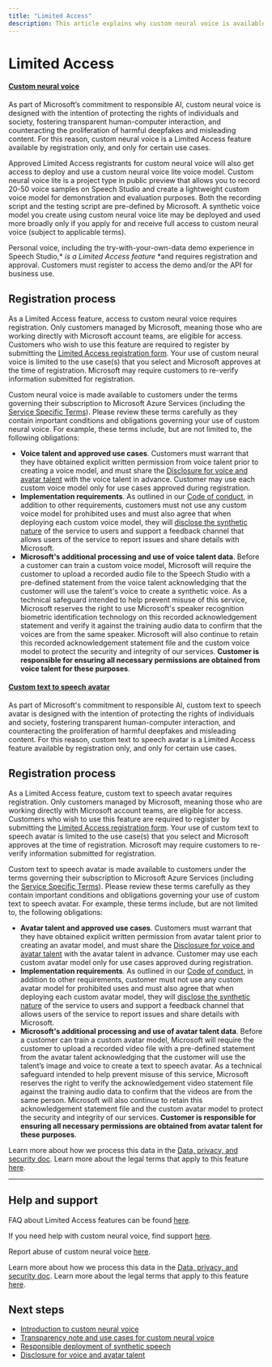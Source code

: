 ```yaml
---
title: "Limited Access"
description: This article explains why custom neural voice is available as Limited Access feature and how to request access.
---
```


# Limited Access


<NonEnglishTranslation />

#### [Custom neural voice](#tab/cnv)

As part of Microsoft’s commitment to responsible AI, custom neural voice is designed with the intention of protecting the rights of individuals and society, fostering transparent human-computer interaction, and counteracting the proliferation of harmful deepfakes and misleading content. For this reason, custom neural voice is a Limited Access feature available by registration only, and only for certain use cases.

<Note>
Approved Limited Access registrants for custom neural voice will also get access to deploy and use a custom neural voice lite voice model. Custom neural voice lite is a project type in public preview that allows you to record 20-50 voice samples on Speech Studio and create a lightweight custom voice model for demonstration and evaluation purposes. Both the recording script and the testing script are pre-defined by Microsoft. A synthetic voice model you create using custom neural voice lite may be deployed and used more broadly only if you apply for and receive full access to custom neural voice (subject to applicable terms).

Personal voice, including the try-with-your-own-data demo experience in Speech Studio,* *is a Limited Access feature* *and requires registration and approval. Customers must register to access the demo and/or the API for business use.   
</Note>

## Registration process 

As a Limited Access feature, access to custom neural voice requires registration. Only customers managed by Microsoft, meaning those who are working directly with Microsoft account teams, are eligible for access. Customers who wish to use this feature are required to register by submitting the [Limited Access registration form](https://aka.ms/customneural). Your use of custom neural voice is limited to the use case(s) that you select and Microsoft approves at the time of registration. Microsoft may require customers to re-verify information submitted for registration. 

Custom neural voice is made available to customers under the terms governing their subscription to Microsoft Azure Services (including the [Service Specific Terms](https://go.microsoft.com/fwlink/?linkid=2018760)). Please review these terms carefully as they contain important conditions and obligations governing your use of custom neural voice. For example, these terms include, but are not limited to, the following obligations:
- **Voice talent and approved use cases**. Customers must warrant that they have obtained explicit written permission from voice talent prior to creating a voice model, and must share the [Disclosure for voice and avatar talent](/azure/ai-foundry/responsible-ai/speech-service/text-to-speech/disclosure-voice-talent) with the voice talent in advance. Customer may use each custom voice model only for use cases approved during registration. 
- **Implementation requirements**. As outlined in our [Code of conduct](/legal/ai-code-of-conduct?context=/azure/ai-services/speech-service/context/context), in addition to other requirements, customers must not use any custom voice model for prohibited uses and must also agree that when deploying each custom voice model, they will [disclose the synthetic nature](/azure/ai-foundry/responsible-ai/speech-service/text-to-speech/concepts-disclosure-guidelines) of the service to users and support a feedback channel that allows users of the service to report issues and share details with Microsoft. 
- **Microsoft's additional processing and use of voice talent data**. Before a customer can train a custom voice model, Microsoft will require the customer to upload a recorded audio file to the Speech Studio with a pre-defined statement from the voice talent acknowledging that the customer will use the talent's voice to create a synthetic voice. As a technical safeguard intended to help prevent misuse of this service, Microsoft reserves the right to use Microsoft's speaker recognition biometric identification technology on this recorded acknowledgement statement and verify it against the training audio data to confirm that the voices are from the same speaker. Microsoft will also continue to retain this recorded acknowledgement statement file and the custom voice model to protect the security and integrity of our services. **Customer is responsible for ensuring all necessary permissions are obtained from voice talent for these purposes**.

#### [Custom text to speech avatar](#tab/avatar)

As part of Microsoft's commitment to responsible AI, custom text to speech avatar is designed with the intention of protecting the rights of individuals and society, fostering transparent human-computer interaction, and counteracting the proliferation of harmful deepfakes and misleading content. For this reason, custom text to speech avatar is a Limited Access feature available by registration only, and only for certain use cases.

## Registration process 

As a Limited Access feature, custom text to speech avatar requires registration. Only customers managed by Microsoft, meaning those who are working directly with Microsoft account teams, are eligible for access. Customers who wish to use this feature are required to register by submitting the [Limited Access registration form](https://aka.ms/customneural). Your use of custom text to speech avatar is limited to the use case(s) that you select and Microsoft approves at the time of registration. Microsoft may require customers to re-verify information submitted for registration.  

Custom text to speech avatar is made available to customers under the terms governing their subscription to Microsoft Azure Services (including the [Service Specific Terms](https://go.microsoft.com/fwlink/?linkid=2018760)). Please review these terms carefully as they contain important conditions and obligations governing your use of custom text to speech avatar. For example, these terms include, but are not limited to, the following obligations: 
- **Avatar talent and approved use cases**. Customers must warrant that they have obtained explicit written permission from avatar talent prior to creating an avatar model, and must share the [Disclosure for voice and avatar talent](/azure/ai-foundry/responsible-ai/speech-service/text-to-speech/disclosure-voice-talent) with the avatar talent in advance. Customer may use each custom avatar model only for use cases approved during registration.  
- **Implementation requirements**. As outlined in our [Code of conduct](/legal/ai-code-of-conduct?context=/azure/ai-services/speech-service/context/context), in addition to other requirements, customer must not use any  custom avatar model for prohibited uses and must also agree that when deploying each custom avatar model, they will [disclose the synthetic nature](/azure/ai-foundry/responsible-ai/speech-service/text-to-speech/concepts-disclosure-guidelines) of the service to users and support a feedback channel that allows users of the service to report issues and share details with Microsoft. 
- **Microsoft's additional processing and use of avatar talent data**. Before a customer can train a custom avatar model, Microsoft will require the customer to upload a recorded video file with a pre-defined statement from the avatar talent acknowledging that the customer will use the talent’s image and voice to create a text to speech avatar. As a technical safeguard intended to help prevent misuse of this service, Microsoft reserves the right to verify the acknowledgement video statement file against the training audio data to confirm that the videos are from the same person. Microsoft will also continue to retain this acknowledgement statement file and the custom avatar model to protect the security and integrity of our services. **Customer is responsible for ensuring all necessary permissions are obtained from avatar talent for these purposes**. 

Learn more about how we process this data in the [Data, privacy, and security doc](/azure/ai-foundry/responsible-ai/speech-service/text-to-speech/data-privacy-security). Learn more about the legal terms that apply to this feature [here](https://azure.microsoft.com/support/legal/).

---

## Help and support

FAQ about Limited Access features can be found [here](/azure/ai-services/cognitive-services-limited-access).

If you need help with custom neural voice, find support [here](/azure/ai-services/cognitive-services-support-options).

Report abuse of custom neural voice [here](https://aka.ms/reportabuse).

Learn more about how we process this data in the [Data, privacy, and security doc](/azure/ai-foundry/responsible-ai/speech-service/text-to-speech/data-privacy-security). Learn more about the legal terms that apply to this feature [here](https://azure.microsoft.com/support/legal/). 

## Next steps

* [Introduction to custom neural voice](/azure/ai-services/speech-service/custom-neural-voice)
* [Transparency note and use cases for custom neural voice](/azure/ai-foundry/responsible-ai/speech-service/text-to-speech/transparency-note)
* [Responsible deployment of synthetic speech](/azure/ai-foundry/responsible-ai/speech-service/text-to-speech/transparency-note)
* [Disclosure for voice and avatar talent](/azure/ai-foundry/responsible-ai/speech-service/text-to-speech/disclosure-voice-talent)
